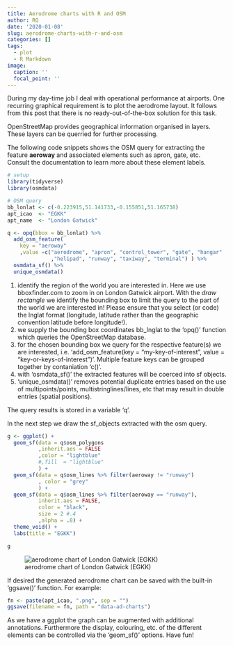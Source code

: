 ```yaml
---
title: Aerodrome charts with R and OSM
author: RQ
date: '2020-01-08'
slug: aerodrome-charts-with-r-and-osm
categories: []
tags:
  - plot
  - R Markdown
image:
  caption: ''
  focal_point: ''
---
```


During my day-time job I deal with operational performance at airports. 
One recurring graphical requirement is to plot the aerodrome layout.
It follows from this post that there is no ready-out-of-the-box solution for this task.

OpenStreetMap provides geographical information organised in layers.
These layers can be querried for further processing.

The following code snippets shows the OSM query for extracting the feature **aeroway** and associated elements such as apron, gate, etc.    
Consult the documentation to learn more about these element labels.

```r
# setup
library(tidyverse)
library(osmdata)

# OSM query
bb_lonlat <- c(-0.223915,51.141733,-0.155851,51.165738)
apt_icao  <- "EGKK"
apt_name  <- "London Gatwick"

q <- opq(bbox = bb_lonlat) %>% 
  add_osm_feature(
    key = "aeroway"
    ,value =c("aerodrome", "apron", "control_tower", "gate", "hangar"
              ,"helipad", "runway", "taxiway", "terminal") ) %>% 
  osmdata_sf() %>%
  unique_osmdata()
```

1. identify the region of the world you are interested in. Here we use bboxfinder.com to zoom in on London Gatwick airport. With the *draw rectangle* we identify the bounding box to limit the query to the part of the world we are interested in! Please ensure that you select (or code) the lnglat format (longitude, latitude rather than the geographic convention latitude before longitude!).
2. we supply the bounding box coordinates bb_lnglat to the 'opq()' function which queries the OpenStreetMap database.
3. for the chosen bounding box we query for the respective feature(s) we are interested, i.e. 'add_osm_feature(key = "my-key-of-interest", value = "key-or-keys-of-interest")'. Multiple feature keys can be grouped together by contaniation 'c()'.
4. with 'osmdata_sf()' the extracted features will be coerced into sf objects.
5. 'unique_osmdata()' removes potential duplicate entries based on the use of multipoints/points, multistringlines/lines, etc that may result in double entries (spatial positions).

The query results is stored in a variable 'q'.

In the next step we draw the sf_objects extracted with the osm query.

```r
g <- ggplot() +
  geom_sf(data = q$osm_polygons
          ,inherit.aes = FALSE
          ,color = "lightblue"
          #,fill  = "lightblue"
          ) +
  geom_sf(data = q$osm_lines %>% filter(aeroway != "runway")
          , color = "grey"
          ) +
  geom_sf(data = q$osm_lines %>% filter(aeroway == "runway"),
          inherit.aes = FALSE,
          color = "black",
          size = 2 #.4
          ,alpha = .8) +
  theme_void() +
  labs(title = "EGKK")

g
```

![aerodrome chart of London Gatwick (EGKK)](/post/2020-01-08-aerodrome-charts-with-r-and-osm_files/EGKK.png)

If desired the generated aerodrome chart can be saved with the built-in 'ggsave()' function.
For example:

```r
fn <- paste(apt_icao, ".png", sep = "")
ggsave(filename = fn, path = "data-ad-charts")
```

As we have a ggplot the graph can be augmented with additional annotations. 
Furthermore the display, colouring, etc. of the different elements can be controlled via the 'geom_sf()' options. Have fun!
